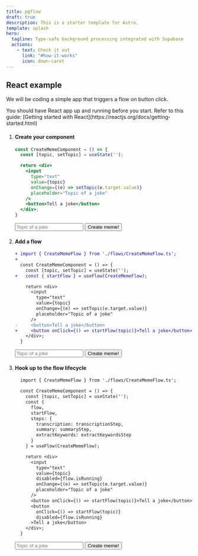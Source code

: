 ```yaml
---
title: pgflow
draft: true
description: This is a starter template for Astro.
template: splash
hero:
  tagline: Type-safe background processing integrated with Supabase
  actions:
    - text: Check it out
      link: "#how-it-works"
      icon: down-caret
---
```



## React example

We will be coding a simple app that triggers a flow on button click.

<Aside type="tip">
You should have React app up and running before you start.
Refer to this guide: [Getting started with React](https://reactjs.org/docs/getting-started.html)
</Aside>

<Steps>

1. #### Create your component

   <CardGrid>

     ```jsx
     const CreateMemeComponent = () => {
       const [topic, setTopic] = useState('');

       return <div>
         <input
           type="text"
           value={topic}
           onChange={(e) => setTopic(e.target.value)}
           placeholder="Topic of a joke"
         />
         <button>Tell a joke</button>
       </div>;
     }
     ```

     <div>
       <input type="text" placeholder="Topic of a joke" />
       <button>Create meme!</button>
     </div>

   </CardGrid>

2. #### Add a flow

   <CardGrid>

     ```diff lang="jsx"
     + import { CreateMemeFlow } from './flows/CreateMemeFlow.ts';
     +
       const CreateMemeComponent = () => {
         const [topic, setTopic] = useState('');
     +   const { startFlow } = useFlow(CreateMemeFlow);

         return <div>
           <input
             type="text"
             value={topic}
             onChange={(e) => setTopic(e.target.value)}
             placeholder="Topic of a joke"
           />
     -     <button>Tell a joke</button>
     +     <button onClick={() => startFlow(topic)}>Tell a joke</button>
         </div>;
       }
     ```

     <div>
       <input type="text" placeholder="Topic of a joke" />
       <button>Create meme!</button>
     </div>

   </CardGrid>

3. #### Hook up to the flow lifecycle

   <CardGrid>

     ```diff lang="jsx"
       import { CreateMemeFlow } from './flows/CreateMemeFlow.ts';

       const CreateMemeComponent = () => {
         const [topic, setTopic] = useState('');
         const {
           flow,
           startFlow,
           steps: {
             transcription: transcriptionStep,
             summary: summaryStep,
             extractKeywords: extractKeywordsStep
           }
         } = useFlow(CreateMemeFlow);

         return <div>
           <input
             type="text"
             value={topic}
             disabled={flow.isRunning}
             onChange={(e) => setTopic(e.target.value)}
             placeholder="Topic of a joke"
           />
           <button onClick={() => startFlow(topic)}>Tell a joke</button>
           <button
             onClick={() => startFlow(topic)}
             disabled={flow.isRunning}
           >Tell a joke</button>
         </div>;
       }
     ```

     <div>
       <input type="text" placeholder="Topic of a joke" />
       <button>Create meme!</button>
     </div>

   </CardGrid>

 </Steps>
